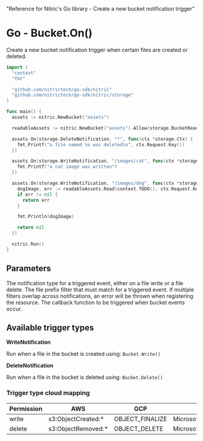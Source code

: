   "Reference for Nitric's Go library - Create a new bucket notification trigger"

# Go - Bucket.On()

Create a new bucket notification trigger when certain files are created or deleted.

```go
import (
  "context"
  "fmt"

  "github.com/nitrictech/go-sdk/nitric"
  "github.com/nitrictech/go-sdk/nitric/storage"
)

func main() {
  assets := nitric.NewBucket("assets")

  readableAssets := nitric.NewBucket("assets").Allow(storage.BucketRead)

  assets.On(storage.DeleteNotification, "*", func(ctx *storage.Ctx) {
    fmt.Printf("a file named %s was deleted\n", ctx.Request.Key())
  })

  assets.On(storage.WriteNotification, "/images/cat", func(ctx *storage.Ctx) {
    fmt.Printf("a cat image was written")
  })

  assets.On(storage.WriteNotification, "/images/dog", func(ctx *storage.Ctx) error {
    dogImage, err := readableAssets.Read(context.TODO(), ctx.Request.Key())
    if err != nil {
      return err
    }

    fmt.Println(dogImage)

    return nil
  })

  nitric.Run()
}
```

## Parameters

<Properties>
  <Property
    name="notificationType"
    required
    type="WriteNotification or DeleteNotification"
  >
    The notification type for a triggered event, either on a file write or a
    file delete.
  </Property>
  <Property name="notificationPrefixFilter" required type="string">
    The file prefix filter that must match for a triggered event. If multiple
    filters overlap across notifications, an error will be thrown when
    registering the resource.
  </Property>
  <Property name="handler" required type="interface{}">
    The callback function to be triggered when bucket events occur.
  </Property>
</Properties>

## Available trigger types

**WriteNotification**

Run when a file in the bucket is created using: `Bucket.Write()`

**DeleteNotification**

Run when a file in the bucket is deleted using: `Bucket.Delete()`

### Trigger type cloud mapping

| Permission | AWS                 | GCP             | Azure                         |
| ---------- | ------------------- | --------------- | ----------------------------- |
| write      | s3:ObjectCreated:\* | OBJECT_FINALIZE | Microsoft.Storage.BlobCreated |
| delete     | s3:ObjectRemoved:\* | OBJECT_DELETE   | Microsoft.Storage.BlobDeleted |

